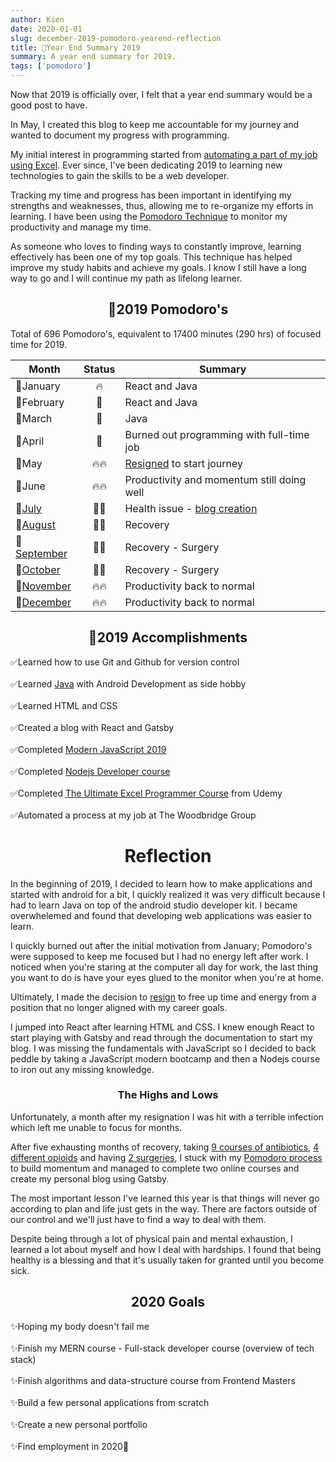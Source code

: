 ```yaml
---
author: Kien
date: 2020-01-01
slug: december-2019-pomodoro-yearend-reflection
title: 🍅Year End Summary 2019
summary: A year end summary for 2019.
tags: ['pomodoro']
---
```



Now that 2019 is officially over, I felt that a year end summary would be a good post to have.

In May, I created this blog to keep me accountable for my journey and wanted to document my progress with programming.

My initial interest in programming started from [automating a part of my job using Excel](/blog/automated-job-process/). Ever since, I've been dedicating 2019 to learning new technologies to gain the skills to be a web developer.

Tracking my time and progress has been important in identifying my strengths and weaknesses, thus, allowing me to re-organize my efforts in learning. I have been using the
[Pomodoro Technique](/blog/pomodoro-technique) to monitor my productivity and manage my time.

As someone who loves to finding ways to constantly improve, learning effectively has been one of my top goals. This technique has helped improve my study habits and achieve my goals. I know I still have a long way to go and I will continue my path as lifelong learner.

## <center>🍅2019 Pomodoro's </center>

Total of 696 Pomodoro's, equivalent to 17400 minutes (290 hrs) of focused time for 2019.

<Bar />

| Month                                    | Status | Summary                                                         |
| ---------------------------------------- | :----: | --------------------------------------------------------------- |
| 🍅January                                |   🔥   | React and Java                                                  |
| 🍅February                               |   🧯   | React and Java                                                  |
| 🍅March                                  |   🧯   | Java                                                            |
| 🍅April                                  |   🧯   | Burned out programming with full-time job                       |
| 🍅May                                    |  🔥🔥  | [Resigned](/040-new-chapter-2019/) to start journey             |
| 🍅June                                   |  🔥🔥  | Productivity and momentum still doing well                      |
| 🍅[July](/july-2019-pomodoro/)           |  🏥💊  | Health issue - [blog creation](/048-Gatsby-blog-transfer-2019/) |
| 🍅[August](/august-2019-pomodoro/)       |  🏥💊  | Recovery                                                        |
| 🍅[September](/september-2019-pomodoro/) |  🏥💊  | Recovery - Surgery                                              |
| 🍅[October](/october-2019-pomodoro/)     |  🏥💊  | Recovery - Surgery                                              |
| 🍅[November](/november-2019-pomodoro/)   |  🔥🔥  | Productivity back to normal                                     |
| 🍅[December](/december-2019-pomodoro/)   |  🔥🔥  | Productivity back to normal                                     |

## <center>📃2019 Accomplishments </center>

✅Learned how to use Git and Github for version control<br></br>
✅Learned [Java](/tags/java/) with Android Development as side hobby<br></br>
✅Learned HTML and CSS <br></br>
✅Created a blog with React and Gatsby <br></br>
✅Completed <a href="https://www.udemy.com/certificate/UC-RIO305CO/" target="_blank">Modern JavaScript 2019</a><br></br>
✅Completed <a href="https://www.udemy.com/certificate/UC-YMFEZRDR/" target="_blank">Nodejs Developer course</a> <br></br>
✅Completed <a href="https://www.udemy.com/course/ultimate-excel-programmer/" target="_blank">The Ultimate Excel Programmer Course</a> from Udemy <br></br>
✅Automated a process at my job at The Woodbridge Group

# <center>Reflection</center>

In the beginning of 2019, I decided to learn how to make applications and started with android for a bit, I quickly realized it was very difficult because I had to learn Java on top of the android studio developer kit. I became overwhelemed and found that developing web applications was easier to learn.

I quickly burned out after the initial motivation from January; Pomodoro's were supposed to keep me focused but I had no energy left after work. I noticed when you're staring at the computer all day for work, the last thing you want to do is have your eyes glued to the monitor when you're at home.

Ultimately, I made the decision to [resign](/blog/new-chapter-2019/) to free up time and energy from a position that no longer aligned with my career goals.

I jumped into React after learning HTML and CSS. I knew enough React to start playing with Gatsby and read through the documentation to start my blog. I was missing the fundamentals with JavaScript so I decided to back peddle by taking a JavaScript modern bootcamp and then a Nodejs course to iron out any missing knowledge.

### <center>The Highs and Lows</center>

Unfortunately, a month after my resignation I was hit with a terrible infection which left me unable to focus for months.

After five exhausting months of recovery, taking [9 courses of antibiotics](/tags/biochemistry/), [4 different opioids](/blog/opioids/) and having [2 surgeries](/blog/propofol/), I stuck with my <a href="https://dev.to/kdang/trust-the-process-the-pomodoro-technique-2a37" target="_blank">Pomodoro process</a> to build momentum and managed to complete two online courses and create my personal blog using Gatsby.

The most important lesson I've learned this year is that things will never go according to plan and life just gets in the way. There are factors outside of our control and we'll just have to find a way to deal with them.

Despite being through a lot of physical pain and mental exhaustion, I learned a lot about myself and how I deal with hardships. I found that being healthy is a blessing and that it's usually taken for granted until you become sick.

## <center>2020 Goals </center>

✨Hoping my body doesn't fail me <br></br>
✨Finish my MERN course - Full-stack developer course (overview of tech stack) <br></br>
✨Finish algorithms and data-structure course from Frontend Masters <br></br>
✨Build a few personal applications from scratch <br></br>
✨Create a new personal portfolio <br></br>
✨Find employment in 2020🤞<br></br>
